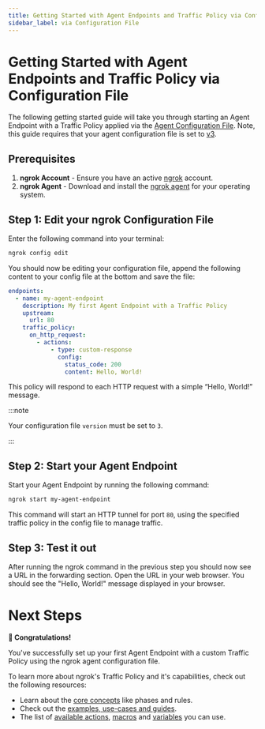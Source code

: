 ```yaml
---
title: Getting Started with Agent Endpoints and Traffic Policy via Configuration File
sidebar_label: via Configuration File
---
```


# Getting Started with Agent Endpoints and Traffic Policy via Configuration File

The following getting started guide will take you through starting an Agent Endpoint with a Traffic Policy applied via the [Agent Configuration File](/docs/agent/config/). Note, this guide requires that your agent configuration file is set to [v3](/docs/agent/config/v3).

## Prerequisites

1. **ngrok Account** - Ensure you have an active [ngrok](https://dashboard.ngrok.com/) account.
2. **ngrok Agent** - Download and install the [ngrok agent](https://ngrok.com/download) for your operating system.

## Step 1: Edit your ngrok Configuration File

Enter the following command into your terminal:

```bash
ngrok config edit
```

You should now be editing your configuration file, append the following content to your config file at the bottom and save the file:

```yaml
endpoints:
  - name: my-agent-endpoint
    description: My first Agent Endpoint with a Traffic Policy
    upstream:
      url: 80
    traffic_policy:
      on_http_request:
        - actions:
            - type: custom-response
              config:
                status_code: 200
                content: Hello, World!
```

This policy will respond to each HTTP request with a simple “Hello, World!” message.

:::note

Your configuration file `version` must be set to `3`.

:::

## Step 2: Start your Agent Endpoint

Start your Agent Endpoint by running the following command:

```bash
ngrok start my-agent-endpoint
```

This command will start an HTTP tunnel for port `80`, using the specified traffic policy in the config file to manage traffic.

## Step 3: Test it out

After running the ngrok command in the previous step you should now see a URL in the forwarding section. Open the URL in your web browser. You should see the "Hello, World!" message displayed in your browser.

# Next Steps

**🎉 Congratulations!**

You've successfully set up your first Agent Endpoint with a custom Traffic Policy using the ngrok agent configuration file.

To learn more about ngrok's Traffic Policy and it's capabilities, check out the following resources:

- Learn about the [core concepts](/docs/traffic-policy/concepts/) like phases and rules.
- Check out the [examples, use-cases and guides](/docs/traffic-policy/gallery/).
- The list of [available actions](/docs/traffic-policy/actions/), [macros](/docs/traffic-policy/macros/) and [variables](/docs/traffic-policy/variables/) you can use.
